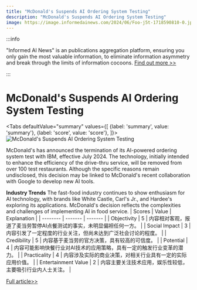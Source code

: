 ```yaml
---
title: "McDonald's Suspends AI Ordering System Testing"
description: "McDonald's Suspends AI Ordering System Testing"
image: https://image.informedainews.com/2024/06/Foo-j5t-1718590810-0.jpg
---
```



:::info

"Informed AI News" is an publications aggregation platform, ensuring you only gain the most valuable information, to eliminate information asymmetry and break through the limits of information cocoons.  [Find out more >>](/)

:::

# McDonald's Suspends AI Ordering System Testing


<Tabs
	defaultValue="summary"
	values={[
	{label: 'summary', value: 'summary'},
	{label: 'score', value: 'score'},
]}>
<TabItem value="summary">
<img
  src="https://image.informedainews.com/2024/06/Foo-j5t-1718590810-0.jpg"
  alt="McDonald's Suspends AI Ordering System Testing"
/>



McDonald's has announced the termination of its AI-powered ordering system test with IBM, effective July 2024. The technology, initially intended to enhance the efficiency of the drive-thru service, will be removed from over 100 test restaurants. Although the specific reasons remain undisclosed, this decision may be linked to McDonald's recent collaboration with Google to develop new AI tools.

**Industry Trends**
The fast-food industry continues to show enthusiasm for AI technology, with brands like White Castle, Carl's Jr., and Hardee's exploring its applications. McDonald's decision reflects the complexities and challenges of implementing AI in food service.
</TabItem>
<TabItem value="score">
	| Scores     | Value   | Explanation |
	| -------- | ------- | ------- |
	| Objectivity  | 5    | 内容相对客观，报道了麦当劳暂停AI点餐测试的事实，未明显偏袒任何一方。    |
	| Social Impact | 3     | 内容引发了一定程度的行业关注，但尚未达到广泛社会讨论的程度。    |
	| Credibility    | 5    | 内容基于麦当劳的官方决策，具有较高的可信度。    |
	| Potential    | 4    | 内容可能影响快餐行业对AI技术的应用策略，具有一定的触发行业变革的潜力。    |
	| Practicality    | 4    | 内容涉及实际的商业决策，对相关行业具有一定的实际应用价值。    |
	| Entertainment Value    | 2    | 内容主要关注技术应用，娱乐性较低，主要吸引行业内人士关注。    |
</TabItem>
</Tabs>

[Full article>>](https://www.cnbeta.com.tw/articles/tech/1434979.htm)

